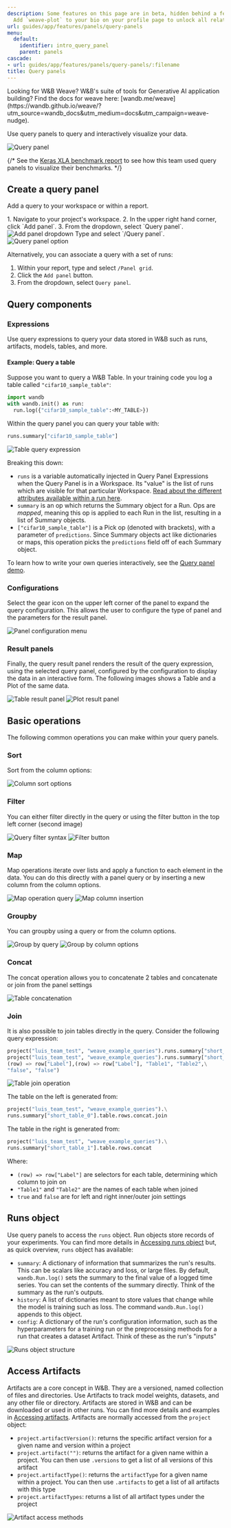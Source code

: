 ```yaml
---
description: Some features on this page are in beta, hidden behind a feature flag.
  Add `weave-plot` to your bio on your profile page to unlock all related features.
url: guides/app/features/panels/query-panels
menu:
  default:
    identifier: intro_query_panel
    parent: panels
cascade:
- url: guides/app/features/panels/query-panels/:filename
title: Query panels
---
```



<Note>
Looking for W&B Weave? W&B's suite of tools for Generative AI application building? Find the docs for weave here: [wandb.me/weave](https://wandb.github.io/weave/?utm_source=wandb_docs&utm_medium=docs&utm_campaign=weave-nudge).
</Note>

Use query panels to query and interactively visualize your data.

<Frame>
    <img src="/images/weave/pretty_panel.png" alt="Query panel"  />
</Frame>

{/* <Note>
See the [Keras XLA benchmark report](http://wandb.me/keras-xla-benchmark) to see how this team used query panels to visualize their benchmarks.
</Note> */}

## Create a query panel

Add a query to your workspace or within a report.

<Tabs>
<Tab title="Project workspace">
1. Navigate to your project's workspace. 
  2. In the upper right hand corner, click `Add panel`.
  3. From the dropdown, select `Query panel`.
  <Frame>
    <img src="/images/weave/add_weave_panel_workspace.png" alt="Add panel dropdown"  />
</Frame>
</Tab>
<Tab title="W&B Report">
Type and select `/Query panel`.

<Frame>
    <img src="/images/weave/add_weave_panel_report_1.png" alt="Query panel option"  />
</Frame>

Alternatively, you can associate a query with a set of runs:
1. Within your report, type and select `/Panel grid`.
2. Click the `Add panel` button.
3. From the dropdown, select `Query panel`.
</Tab>
</Tabs>
  

## Query components

### Expressions

Use query expressions to query your data stored in W&B such as runs, artifacts, models, tables, and more. 

#### Example: Query a table
Suppose you want to query a W&B Table. In your training code you log a table called `"cifar10_sample_table"`:

```python
import wandb
with wandb.init() as run:
  run.log({"cifar10_sample_table":<MY_TABLE>})
```

Within the query panel you can query your table with:
```python
runs.summary["cifar10_sample_table"]
```
<Frame>
    <img src="/images/weave/basic_weave_expression.png" alt="Table query expression"  />
</Frame>

Breaking this down:

* `runs` is a variable automatically injected in Query Panel Expressions when the Query Panel is in a Workspace. Its "value" is the list of runs which are visible for that particular Workspace. [Read about the different attributes available within a run here](../../../../track/public-api-guide.md#understanding-the-different-attributes).
* `summary` is an op which returns the Summary object for a Run. Ops are _mapped_, meaning this op is applied to each Run in the list, resulting in a list of Summary objects.
* `["cifar10_sample_table"]` is a Pick op (denoted with brackets), with a parameter of `predictions`. Since Summary objects act like dictionaries or maps, this operation picks the `predictions` field off of each Summary object.

To learn how to write your own queries interactively, see the [Query panel demo](https://wandb.ai/luis_team_test/weave_example_queries/reports/Weave-queries---Vmlldzo1NzIxOTY2?accessToken=bvzq5hwooare9zy790yfl3oitutbvno2i6c2s81gk91750m53m2hdclj0jvryhcr).

### Configurations

Select the gear icon on the upper left corner of the panel to expand the query configuration. This allows the user to configure the type of panel and the parameters for the result panel.

<Frame>
    <img src="/images/weave/weave_panel_config.png" alt="Panel configuration menu"  />
</Frame>

### Result panels

Finally, the query result panel renders the result of the query expression, using the selected query panel, configured by the configuration to display the data in an interactive form. The following images shows a Table and a Plot of the same data.

<Frame>
    <img src="/images/weave/result_panel_table.png" alt="Table result panel"  />
</Frame>

<Frame>
    <img src="/images/weave/result_panel_plot.png" alt="Plot result panel"  />
</Frame>

## Basic operations
The following common operations you can make within your query panels.
### Sort
Sort from the column options:
<Frame>
    <img src="/images/weave/weave_sort.png" alt="Column sort options"  />
</Frame>

### Filter
You can either filter directly in the query or using the filter button in the top left corner (second image)
<Frame>
    <img src="/images/weave/weave_filter_1.png" alt="Query filter syntax"  />
</Frame>
<Frame>
    <img src="/images/weave/weave_filter_2.png" alt="Filter button"  />
</Frame>

### Map
Map operations iterate over lists and apply a function to each element in the data. You can do this directly with a panel query  or by inserting a new column from the column options.
<Frame>
    <img src="/images/weave/weave_map.png" alt="Map operation query"  />
</Frame>
<Frame>
    <img src="/images/weave/weave_map.gif" alt="Map column insertion"  />
</Frame>

### Groupby
You can groupby using a query or from the column options.
<Frame>
    <img src="/images/weave/weave_groupby.png" alt="Group by query"  />
</Frame>
<Frame>
    <img src="/images/weave/weave_groupby.gif" alt="Group by column options"  />
</Frame>

### Concat
The concat operation allows you to concatenate 2 tables and concatenate or join from the panel settings
<Frame>
    <img src="/images/weave/weave_concat.gif" alt="Table concatenation"  />
</Frame>

### Join
It is also possible to join tables directly in the query. Consider the following query expression:
```python
project("luis_team_test", "weave_example_queries").runs.summary["short_table_0"].table.rows.concat.join(\
project("luis_team_test", "weave_example_queries").runs.summary["short_table_1"].table.rows.concat,\
(row) => row["Label"],(row) => row["Label"], "Table1", "Table2",\
"false", "false")
```
<Frame>
    <img src="/images/weave/weave_join.png" alt="Table join operation"  />
</Frame>

The table on the left is generated from:
```python
project("luis_team_test", "weave_example_queries").\
runs.summary["short_table_0"].table.rows.concat.join
```
The table in the right is generated from:
```python
project("luis_team_test", "weave_example_queries").\
runs.summary["short_table_1"].table.rows.concat
```
Where:
* `(row) => row["Label"]` are selectors for each table, determining which column to join on
* `"Table1"` and `"Table2"` are the names of each table when joined
* `true` and `false` are for left and right inner/outer join settings


## Runs object
Use query panels to access the `runs` object. Run objects store records of your experiments. You can find more details in [Accessing runs object](https://wandb.ai/luis_team_test/weave_example_queries/reports/Weave-queries---Vmlldzo1NzIxOTY2?accessToken=bvzq5hwooare9zy790yfl3oitutbvno2i6c2s81gk91750m53m2hdclj0jvryhcr#3.-accessing-runs-object) but, as quick overview, `runs` object has available:
* `summary`: A dictionary of information that summarizes the run's results. This can be scalars like accuracy and loss, or large files. By default, `wandb.Run.log()` sets the summary to the final value of a logged time series. You can set the contents of the summary directly. Think of the summary as the run's outputs.
* `history`: A list of dictionaries meant to store values that change while the model is training such as loss. The command `wandb.Run.log()` appends to this object.
* `config`: A dictionary of the run's configuration information, such as the hyperparameters for a training run or the preprocessing methods for a run that creates a dataset Artifact. Think of these as the run's "inputs"
<Frame>
    <img src="/images/weave/weave_runs_object.png" alt="Runs object structure"  />
</Frame>

## Access Artifacts

Artifacts are a core concept in W&B. They are a versioned, named collection of files and directories. Use Artifacts to track model weights, datasets, and any other file or directory. Artifacts are stored in W&B and can be downloaded or used in other runs. You can find more details and examples in [Accessing artifacts](https://wandb.ai/luis_team_test/weave_example_queries/reports/Weave-queries---Vmlldzo1NzIxOTY2?accessToken=bvzq5hwooare9zy790yfl3oitutbvno2i6c2s81gk91750m53m2hdclj0jvryhcr#4.-accessing-artifacts). Artifacts are normally accessed from the `project` object:
* `project.artifactVersion()`: returns the specific artifact version for a given name and version within a project
* `project.artifact("")`: returns the artifact for a given name within a project. You can then use `.versions` to get a list of all versions of this artifact
* `project.artifactType()`: returns the `artifactType` for a given name within a project. You can then use `.artifacts` to get a list of all artifacts with this type
* `project.artifactTypes`: returns a list of all artifact types under the project
<Frame>
    <img src="/images/weave/weave_artifacts.png" alt="Artifact access methods"  />
</Frame>